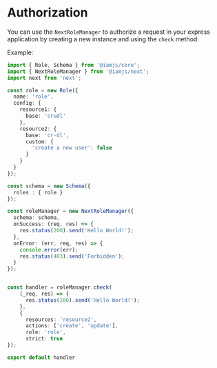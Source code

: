 # Authorization

You can use the `NextRoleManager` to authorize a request in your express application by creating a new instance and using the `check` method.

Example:

```ts
import { Role, Schema } from '@iamjs/core';
import { NextRoleManager } from '@iamjs/next';
import next from 'next';

const role = new Role({
  name: 'role',
  config: {
    resource1: {
      base: 'crudl'
    },
    resource2: {
      base: 'cr-dl',
      custom: {
        'create a new user': false
      }
    }
  }
});

const schema = new Schema({
  roles : { role }
});

const roleManager = new NextRoleManager({
  schema: schema,
  onSuccess: (req, res) => {
    res.status(200).send('Hello World!');
  },
  onError: (err, req, res) => {
    console.error(err);
    res.status(403).send('Forbidden');
  }
});


const handler = roleManager.check(
    (_req, res) => {
      res.status(200).send('Hello World!');
    },
    {
      resources: 'resource2',
      actions: ['create', 'update'],
      role: 'role',
      strict: true
});

export default handler
```
